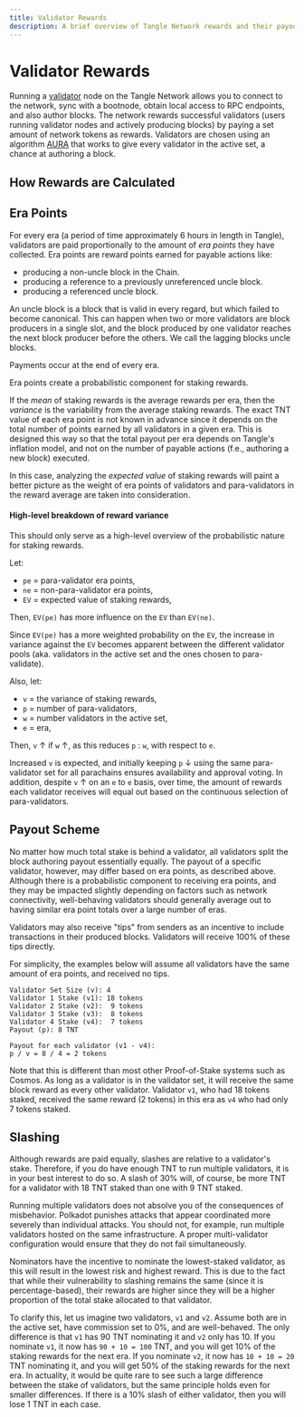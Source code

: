 ```yaml
---
title: Validator Rewards
description: A brief overview of Tangle Network rewards and their payout scheme.
---
```


# Validator Rewards

Running a [validator](validation.mdx) node on the Tangle Network allows you to connect to the network, sync with a bootnode, obtain local access to RPC endpoints, and also author blocks. The network rewards successful validators (users running validator nodes and actively producing blocks) by paying a set amount of network tokens as rewards. Validators are chosen using an algorithm [AURA](https://docs.substrate.io/reference/glossary/#authority-round-aura) that works to give every validator in the active set, a chance at authoring a block.

## How Rewards are Calculated

## Era Points

For every era (a period of time approximately 6 hours in length in Tangle), validators are paid proportionally to the amount of _era points_ they have collected. Era
points are reward points earned for payable actions like:

- producing a non-uncle block in the Chain.
- producing a reference to a previously unreferenced uncle block.
- producing a referenced uncle block.

An uncle block is a block that is valid in every regard, but which failed to become
canonical. This can happen when two or more validators are block producers in a single slot, and the
block produced by one validator reaches the next block producer before the others. We call the
lagging blocks uncle blocks.

Payments occur at the end of every era.

Era points create a probabilistic component for staking rewards.

If the _mean_ of staking rewards is the average rewards per era, then the _variance_ is the
variability from the average staking rewards. The exact TNT value of each era point is not known in
advance since it depends on the total number of points earned by all validators in a given era. This
is designed this way so that the total payout per era depends on Tangle's inflation model, and not on the number of payable
actions (f.e., authoring a new block) executed.

In this case, analyzing the _expected value_ of staking rewards will paint a better picture as the
weight of era points of validators and para-validators in the reward average are taken into
consideration.

#### High-level breakdown of reward variance

This should only serve as a high-level overview of the probabilistic nature for staking rewards.

Let:

- `pe` = para-validator era points,
- `ne` = non-para-validator era points,
- `EV` = expected value of staking rewards,

Then, `EV(pe)` has more influence on the `EV` than `EV(ne)`.

Since `EV(pe)` has a more weighted probability on the `EV`, the increase in variance against the
`EV` becomes apparent between the different validator pools (aka. validators in the active set and
the ones chosen to para-validate).

Also, let:

- `v` = the variance of staking rewards,
- `p` = number of para-validators,
- `w` = number validators in the active set,
- `e` = era,

Then, `v` &#8593; if `w` &#8593;, as this reduces `p` : `w`, with respect to `e`.

Increased `v` is expected, and initially keeping `p` &#8595; using the same para-validator set for
all parachains ensures availability and approval voting. In addition, despite `v` &#8593; on an `e` to `e`
basis, over time, the amount of rewards each validator receives will equal out based on the
continuous selection of para-validators.

## Payout Scheme

No matter how much total stake is behind a validator, all validators split the block authoring
payout essentially equally. The payout of a specific validator, however, may differ based on
era points, as described above. Although there is a probabilistic component to
receiving era points, and they may be impacted slightly depending on factors such as network
connectivity, well-behaving validators should generally average out to having similar era point
totals over a large number of eras.

Validators may also receive "tips" from senders as an incentive to include transactions in their
produced blocks. Validators will receive 100% of these tips directly.

For simplicity, the examples below will assume all validators have the same amount of era points,
and received no tips.

```
Validator Set Size (v): 4
Validator 1 Stake (v1): 18 tokens
Validator 2 Stake (v2):  9 tokens
Validator 3 Stake (v3):  8 tokens
Validator 4 Stake (v4):  7 tokens
Payout (p): 8 TNT

Payout for each validator (v1 - v4):
p / v = 8 / 4 = 2 tokens
```

Note that this is different than most other Proof-of-Stake systems such as Cosmos. As long as a
validator is in the validator set, it will receive the same block reward as every other validator.
Validator `v1`, who had 18 tokens staked, received the same reward (2 tokens) in this era as `v4`
who had only 7 tokens staked.

## Slashing

Although rewards are paid equally, slashes are relative to a validator's stake. Therefore, if you do
have enough TNT to run multiple validators, it is in your best interest to do so. A slash of 30%
will, of course, be more TNT for a validator with 18 TNT staked than one with 9 TNT staked.

Running multiple validators does not absolve you of the consequences of misbehavior. Polkadot
punishes attacks that appear coordinated more severely than individual attacks. You should not, for
example, run multiple validators hosted on the same infrastructure. A proper multi-validator
configuration would ensure that they do not fail simultaneously.

Nominators have the incentive to nominate the lowest-staked validator, as this will result in the
lowest risk and highest reward. This is due to the fact that while their vulnerability to slashing
remains the same (since it is percentage-based), their rewards are higher since they will be a
higher proportion of the total stake allocated to that validator.

To clarify this, let us imagine two validators, `v1` and `v2`. Assume both are in the active set,
have commission set to 0%, and are well-behaved. The only difference is that `v1` has 90 TNT
nominating it and `v2` only has 10. If you nominate `v1`, it now has `90 + 10 = 100` TNT, and you
will get 10% of the staking rewards for the next era. If you nominate `v2`, it now has
`10 + 10 = 20` TNT nominating it, and you will get 50% of the staking rewards for the next era. In
actuality, it would be quite rare to see such a large difference between the stake of validators,
but the same principle holds even for smaller differences. If there is a 10% slash of either
validator, then you will lose 1 TNT in each case.

